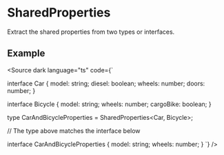 
# SharedProperties

Extract the shared properties from two types or interfaces.

## Example

<Source dark language="ts" code={`

interface Car {
    model: string;
    diesel: boolean;
    wheels: number;
    doors: number;
}

interface Bicycle {
    model: string;
    wheels: number;
    cargoBike: boolean;
}

type CarAndBicycleProperties = SharedProperties<Car, Bicycle>;

// The type above matches the interface below

interface CarAndBicycleProperties {
    model: string;
    wheels: number;
}
`} />
